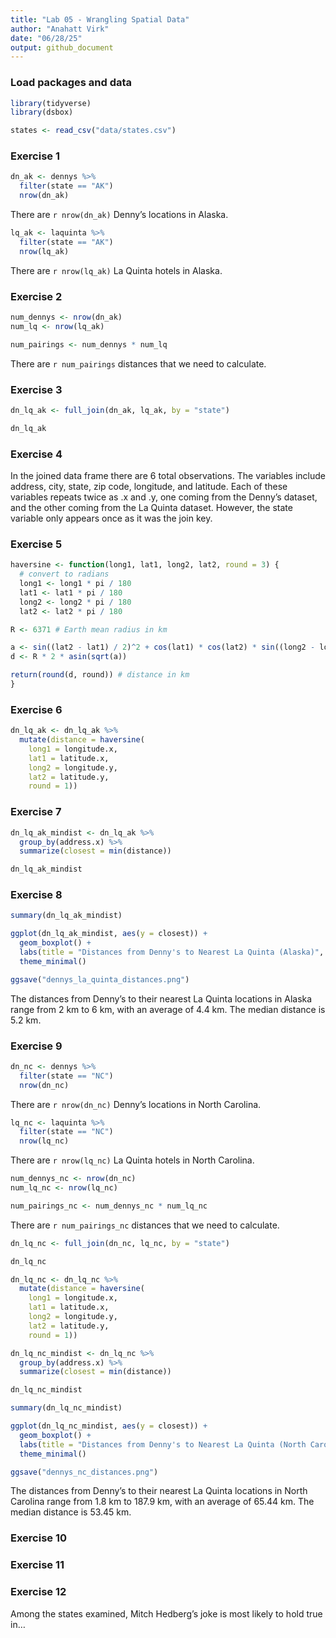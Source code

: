 ```yaml
---
title: "Lab 05 - Wrangling Spatial Data"
author: "Anahatt Virk"
date: "06/28/25"
output: github_document
---
```


### Load packages and data

```r
library(tidyverse) 
library(dsbox) 
```

```r
states <- read_csv("data/states.csv")
```

### Exercise 1

```r
dn_ak <- dennys %>%
  filter(state == "AK")
  nrow(dn_ak)
```

There are `r nrow(dn_ak)` Denny's locations in Alaska.

```r
lq_ak <- laquinta %>%
  filter(state == "AK")
  nrow(lq_ak)
```

There are `r nrow(lq_ak)` La Quinta hotels in Alaska.

### Exercise 2

```r
num_dennys <- nrow(dn_ak)
num_lq <- nrow(lq_ak)

num_pairings <- num_dennys * num_lq
```

There are `r num_pairings` distances that we need to calculate.

### Exercise 3

```r
dn_lq_ak <- full_join(dn_ak, lq_ak, by = "state")

dn_lq_ak
```

### Exercise 4

In the joined data frame there are 6 total observations. The variables include address, city, state, zip code, longitude, and latitude. Each of these variables repeats twice as .x and .y, one coming from the Denny's dataset, and the other coming from the La Quinta dataset. However, the state variable only appears once as it was the join key. 

### Exercise 5

```r
haversine <- function(long1, lat1, long2, lat2, round = 3) {
  # convert to radians
  long1 <- long1 * pi / 180
  lat1 <- lat1 * pi / 180
  long2 <- long2 * pi / 180
  lat2 <- lat2 * pi / 180

R <- 6371 # Earth mean radius in km

a <- sin((lat2 - lat1) / 2)^2 + cos(lat1) * cos(lat2) * sin((long2 - long1) / 2)^2
d <- R * 2 * asin(sqrt(a))

return(round(d, round)) # distance in km
}
```

### Exercise 6

```r
dn_lq_ak <- dn_lq_ak %>%
  mutate(distance = haversine(
    long1 = longitude.x,
    lat1 = latitude.x,
    long2 = longitude.y,
    lat2 = latitude.y,
    round = 1))
```

### Exercise 7

```r
dn_lq_ak_mindist <- dn_lq_ak %>%
  group_by(address.x) %>%
  summarize(closest = min(distance))

dn_lq_ak_mindist
```

### Exercise 8

```r
summary(dn_lq_ak_mindist)
```

```r
ggplot(dn_lq_ak_mindist, aes(y = closest)) +
  geom_boxplot() + 
  labs(title = "Distances from Denny's to Nearest La Quinta (Alaska)", y = "Distance (km)") + 
  theme_minimal()

ggsave("dennys_la_quinta_distances.png")
```

The distances from Denny's to their nearest La Quinta locations in Alaska range from 2 km to 6 km, with an average of 4.4 km. The median distance is 5.2 km. 

### Exercise 9

```r
dn_nc <- dennys %>%
  filter(state == "NC")
  nrow(dn_nc)
```

There are `r nrow(dn_nc)` Denny's locations in North Carolina. 

```r
lq_nc <- laquinta %>%
  filter(state == "NC")
  nrow(lq_nc)
```

There are `r nrow(lq_nc)` La Quinta hotels in North Carolina. 

```r
num_dennys_nc <- nrow(dn_nc)
num_lq_nc <- nrow(lq_nc)

num_pairings_nc <- num_dennys_nc * num_lq_nc
```

There are `r num_pairings_nc` distances that we need to calculate.

```r
dn_lq_nc <- full_join(dn_nc, lq_nc, by = "state")

dn_lq_nc
```

```r
dn_lq_nc <- dn_lq_nc %>%
  mutate(distance = haversine(
    long1 = longitude.x,
    lat1 = latitude.x,
    long2 = longitude.y,
    lat2 = latitude.y,
    round = 1))
```

```r
dn_lq_nc_mindist <- dn_lq_nc %>%
  group_by(address.x) %>%
  summarize(closest = min(distance))

dn_lq_nc_mindist
```

```r
summary(dn_lq_nc_mindist)
```

```r
ggplot(dn_lq_nc_mindist, aes(y = closest)) +
  geom_boxplot() + 
  labs(title = "Distances from Denny's to Nearest La Quinta (North Carolina)", y = "Distance (km)")+
  theme_minimal()

ggsave("dennys_nc_distances.png")
```

The distances from Denny's to their nearest La Quinta locations in North Carolina range from 1.8 km to 187.9 km, with an average of 65.44 km. The median distance is 53.45 km. 

### Exercise 10

### Exercise 11

### Exercise 12

Among the states examined, Mitch Hedberg's joke is most likely to hold true in...
